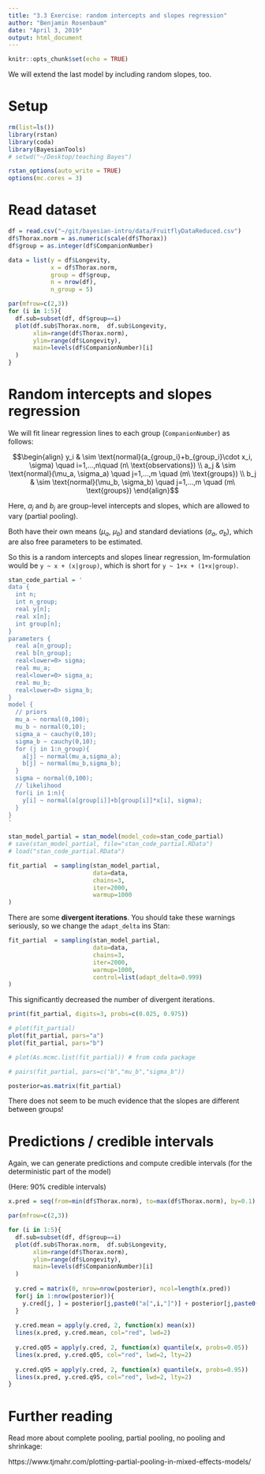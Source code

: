 ```yaml
---
title: "3.3 Exercise: random intercepts and slopes regression"
author: "Benjamin Rosenbaum"
date: "April 3, 2019"
output: html_document
---
```


```r
knitr::opts_chunk$set(echo = TRUE)
```

We will extend the last model by including random slopes, too.

# Setup

```r
rm(list=ls())
library(rstan)
library(coda)
library(BayesianTools)
# setwd("~/Desktop/teaching Bayes")

rstan_options(auto_write = TRUE)
options(mc.cores = 3) 
```

# Read dataset

```r
df = read.csv("~/git/bayesian-intro/data/FruitflyDataReduced.csv")
df$Thorax.norm = as.numeric(scale(df$Thorax))
df$group = as.integer(df$CompanionNumber)

data = list(y = df$Longevity,
            x = df$Thorax.norm,
            group = df$group,
            n = nrow(df),
            n_group = 5)

par(mfrow=c(2,3))
for (i in 1:5){
  df.sub=subset(df, df$group==i)
  plot(df.sub$Thorax.norm,  df.sub$Longevity,
       xlim=range(df$Thorax.norm),
       ylim=range(df$Longevity),
       main=levels(df$CompanionNumber)[i]
  )
}
```

# Random intercepts and slopes regression

We will fit linear regression lines to each group (`CompanionNumber`) as follows:

$$\begin{align}
y_i & \sim \text{normal}(a_{group_i}+b_{group_i}\cdot x_i, \sigma) \quad i=1,...,n\quad (n\ \text{observations}) \\
a_j  & \sim \text{normal}(\mu_a, \sigma_a) \quad j=1,...,m \quad (m\ \text{groups}) \\
b_j  & \sim \text{normal}(\mu_b, \sigma_b) \quad j=1,...,m \quad (m\ \text{groups}) 
\end{align}$$

Here, $a_j$ and $b_j$ are group-level intercepts and slopes, which are allowed to vary (partial pooling).

Both have their own means ($\mu_a$, $\mu_b$) and standard deviations ($\sigma_a$, $\sigma_b$), which are also free parameters to be estimated.

So this is a random intercepts and slopes linear regression, lm-formulation would be `y ~ x + (x|group)`, which is short for `y ~ 1+x + (1+x|group)`.

```r
stan_code_partial = '
data {
  int n;
  int n_group;
  real y[n];
  real x[n];
  int group[n];
}
parameters {
  real a[n_group];  
  real b[n_group];  
  real<lower=0> sigma;
  real mu_a;
  real<lower=0> sigma_a;
  real mu_b;
  real<lower=0> sigma_b;
}
model {
  // priors
  mu_a ~ normal(0,100);
  mu_b ~ normal(0,10);
  sigma_a ~ cauchy(0,10);
  sigma_b ~ cauchy(0,10);
  for (j in 1:n_group){
    a[j] ~ normal(mu_a,sigma_a);
    b[j] ~ normal(mu_b,sigma_b);
  }
  sigma ~ normal(0,100);
  // likelihood
  for(i in 1:n){
    y[i] ~ normal(a[group[i]]+b[group[i]]*x[i], sigma); 
  }
}
'

stan_model_partial = stan_model(model_code=stan_code_partial)
# save(stan_model_partial, file="stan_code_partial.RData")
# load("stan_code_partial.RData")

fit_partial  = sampling(stan_model_partial,
                        data=data,
                        chains=3,
                        iter=2000,
                        warmup=1000
)
```

There are some **divergent iterations**. You should take these warnings seriously, so we change the `adapt_delta` ins Stan:

```r
fit_partial  = sampling(stan_model_partial,
                        data=data,
                        chains=3,
                        iter=2000,
                        warmup=1000,
                        control=list(adapt_delta=0.999)
)
```

This significantly decreased the number of divergent iterations.

```r
print(fit_partial, digits=3, probs=c(0.025, 0.975))

# plot(fit_partial)
plot(fit_partial, pars="a")
plot(fit_partial, pars="b")

# plot(As.mcmc.list(fit_partial)) # from coda package

# pairs(fit_partial, pars=c("b","mu_b","sigma_b"))

posterior=as.matrix(fit_partial)
```

There does not seem to be much evidence that the slopes are different between groups!

# Predictions / credible intervals

Again, we can generate predictions and compute credible intervals (for the deterministic part of the model) 

(Here: 90% credible intervals)

```r
x.pred = seq(from=min(df$Thorax.norm), to=max(df$Thorax.norm), by=0.1)

par(mfrow=c(2,3))

for (i in 1:5){
  df.sub=subset(df, df$group==i)
  plot(df.sub$Thorax.norm,  df.sub$Longevity,
       xlim=range(df$Thorax.norm),
       ylim=range(df$Longevity),
       main=levels(df$CompanionNumber)[i]
  )
  
  y.cred = matrix(0, nrow=nrow(posterior), ncol=length(x.pred))
  for(j in 1:nrow(posterior)){
    y.cred[j, ] = posterior[j,paste0("a[",i,"]")] + posterior[j,paste0("b[",i,"]")]*x.pred 
  }
  
  y.cred.mean = apply(y.cred, 2, function(x) mean(x)) 
  lines(x.pred, y.cred.mean, col="red", lwd=2)
  
  y.cred.q05 = apply(y.cred, 2, function(x) quantile(x, probs=0.05)) 
  lines(x.pred, y.cred.q05, col="red", lwd=2, lty=2)
  
  y.cred.q95 = apply(y.cred, 2, function(x) quantile(x, probs=0.95)) 
  lines(x.pred, y.cred.q95, col="red", lwd=2, lty=2)
}
```

# Further reading

Read more about complete pooling, partial pooling, no pooling and shrinkage: 

https://www.tjmahr.com/plotting-partial-pooling-in-mixed-effects-models/


